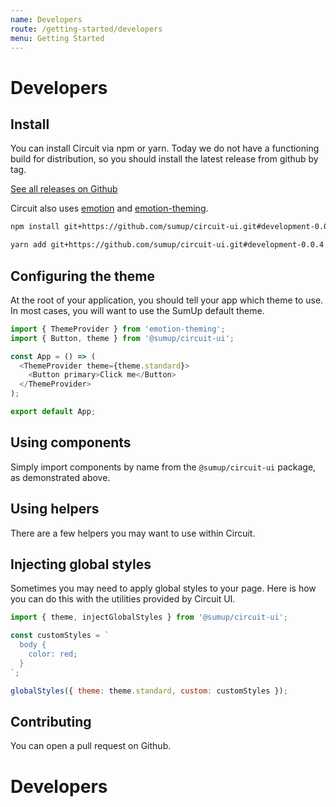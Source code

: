 ```yaml
---
name: Developers
route: /getting-started/developers
menu: Getting Started
---
```


# Developers

## Install

You can install Circuit via npm or yarn. Today we do not have a functioning
build for distribution, so you should install the latest release
from github by tag.

[See all releases on Github](https://github.com/sumup/circuit-ui/releases)

Circuit also uses [emotion](https://github.com/emotion-js/emotion) and [emotion-theming](https://github.com/emotion-js/emotion-theming).

```bash
npm install git+https://github.com/sumup/circuit-ui.git#development-0.0.4 emotion react-emotion emotion-theming
```

```bash
yarn add git+https://github.com/sumup/circuit-ui.git#development-0.0.4 emotion react-emotion emotion-theming
```

## Configuring the theme

At the root of your application, you should tell your app which theme to use.
In most cases, you will want to use the SumUp default theme.

```javascript
import { ThemeProvider } from 'emotion-theming';
import { Button, theme } from '@sumup/circuit-ui';

const App = () => (
  <ThemeProvider theme={theme.standard}>
    <Button primary>Click me</Button>
  </ThemeProvider>
);

export default App;
```

## Using components

Simply import components by name from the `@sumup/circuit-ui` package, as demonstrated
above.

## Using helpers

There are a few helpers you may want to use within Circuit.

## Injecting global styles

Sometimes you may need to apply global styles to your page. Here is how you can do this with the utilities provided by Circuit UI.

```javascript
import { theme, injectGlobalStyles } from '@sumup/circuit-ui';

const customStyles = `
  body {
    color: red;
  }
`;

globalStyles({ theme: theme.standard, custom: customStyles });
```

## Contributing

You can open a pull request on Github.

# Developers

